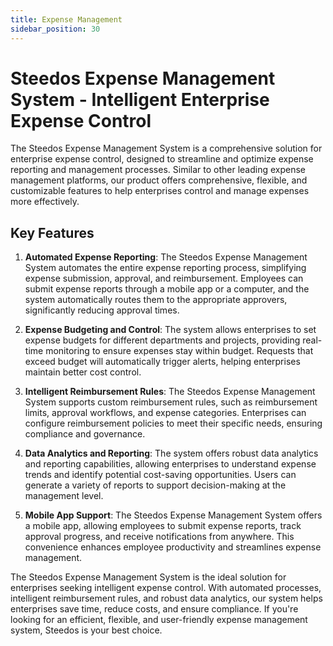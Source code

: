 ```yaml
---
title: Expense Management
sidebar_position: 30
---
```


# Steedos Expense Management System - Intelligent Enterprise Expense Control

The Steedos Expense Management System is a comprehensive solution for enterprise expense control, designed to streamline and optimize expense reporting and management processes. Similar to other leading expense management platforms, our product offers comprehensive, flexible, and customizable features to help enterprises control and manage expenses more effectively.

## Key Features

1. **Automated Expense Reporting**:
   The Steedos Expense Management System automates the entire expense reporting process, simplifying expense submission, approval, and reimbursement. Employees can submit expense reports through a mobile app or a computer, and the system automatically routes them to the appropriate approvers, significantly reducing approval times.

2. **Expense Budgeting and Control**:
   The system allows enterprises to set expense budgets for different departments and projects, providing real-time monitoring to ensure expenses stay within budget. Requests that exceed budget will automatically trigger alerts, helping enterprises maintain better cost control.

3. **Intelligent Reimbursement Rules**:
   The Steedos Expense Management System supports custom reimbursement rules, such as reimbursement limits, approval workflows, and expense categories. Enterprises can configure reimbursement policies to meet their specific needs, ensuring compliance and governance.

4. **Data Analytics and Reporting**:
   The system offers robust data analytics and reporting capabilities, allowing enterprises to understand expense trends and identify potential cost-saving opportunities. Users can generate a variety of reports to support decision-making at the management level.

5. **Mobile App Support**:
   The Steedos Expense Management System offers a mobile app, allowing employees to submit expense reports, track approval progress, and receive notifications from anywhere. This convenience enhances employee productivity and streamlines expense management.

The Steedos Expense Management System is the ideal solution for enterprises seeking intelligent expense control. With automated processes, intelligent reimbursement rules, and robust data analytics, our system helps enterprises save time, reduce costs, and ensure compliance. If you're looking for an efficient, flexible, and user-friendly expense management system, Steedos is your best choice.